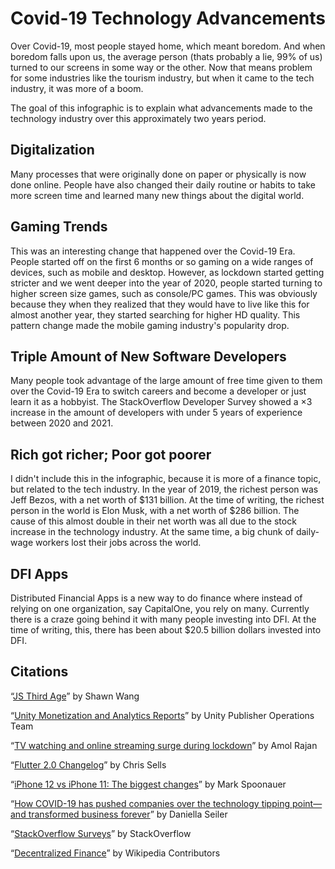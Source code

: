 # Covid-19 Technology Advancements

Over Covid-19, most people stayed home, which meant boredom. And when boredom falls upon us, the average person
(thats probably a lie, 99% of us) turned to our screens in some way or the other. Now that means problem for
some industries like the tourism industry, but when it came to the tech industry, it was more of a boom.

The goal of this infographic is to explain what advancements made to the technology industry over this approximately
two years period.

## Digitalization

Many processes that were originally done on paper or physically is now done online. People have also changed their
daily routine or habits to take more screen time and learned many new things about the digital world.

## Gaming Trends

This was an interesting change that happened over the Covid-19 Era. People started off on the first 6 months or so
gaming on a wide ranges of devices, such as mobile and desktop. However, as lockdown started getting stricter and
we went deeper into the year of 2020, people started turning to higher screen size games, such as console/PC games.
This was obviously because they when they realized that they would have to live like this for almost another year,
they started searching for higher HD quality. This pattern change made the mobile gaming industry's popularity
drop.

## Triple Amount of New Software Developers

Many people took advantage of the large amount of free time given to them over the Covid-19 Era to switch careers
and become a developer or just learn it as a hobbyist. The StackOverflow Developer Survey showed a ×3 increase
in the amount of developers with under 5 years of experience between 2020 and 2021.

## Rich got richer; Poor got poorer

I didn't include this in the infographic, because it is more of a finance topic, but related to the tech industry.
In the year of 2019, the richest person was Jeff Bezos, with a net worth of $131 billion. At the time of writing,
the richest person in the world is Elon Musk, with a net worth of $286 billion. The cause of this almost
double in their net worth was all due to the stock increase in the technology industry. At the same time, a big chunk
of daily-wage workers lost their jobs across the world.

## DFI Apps

Distributed Financial Apps is a new way to do finance where instead of relying on one organization, say CapitalOne,
you rely on many. Currently there is a craze going behind it with many people investing into DFI. At the time of writing,
this, there has been about $20.5 billion dollars invested into DFI.

## Citations

“[JS Third Age](https://www.swyx.io/js-third-age/)” by Shawn Wang

“[Unity Monetization and Analytics Reports](https://images.response.unity3d.com/Web/Unity/%7B1d8bb073-24ca-45ae-9b26-4ec9ac2e3fb4%7D_Unity-Monetization-Covid-19-Insights-v3.7.pdf?elqTrackId=0cf1b3ba3dd04d708e2731e75ddaa324&elqaid=2721&elqat=2&_ga=2.27410426.713542355.1636573655-665347125.1636573655)” by Unity Publisher Operations Team

“[TV watching and online streaming surge during lockdown](https://www.bbc.com/news/entertainment-arts-53637305)” by Amol Rajan

“[Flutter 2.0 Changelog](https://medium.com/flutter/whats-new-in-flutter-2-0-fe8e95ecc65)” by Chris Sells

“[iPhone 12 vs iPhone 11: The biggest changes](https://www.tomsguide.com/news/iphone-12-vs-iphone-11-how-will-they-be-different)” by Mark Spoonauer

“[How COVID-19 has pushed companies over the technology tipping point—and transformed business forever](https://www.mckinsey.com/business-functions/strategy-and-corporate-finance/our-insights/how-covid-19-has-pushed-companies-over-the-technology-tipping-point-and-transformed-business-forever)” by Daniella Seiler

“[StackOverflow Surveys](https://insights.stackoverflow.com/survey)” by StackOverflow

“[Decentralized Finance](https://en.wikipedia.org/wiki/Decentralized_finance)” by Wikipedia Contributors
